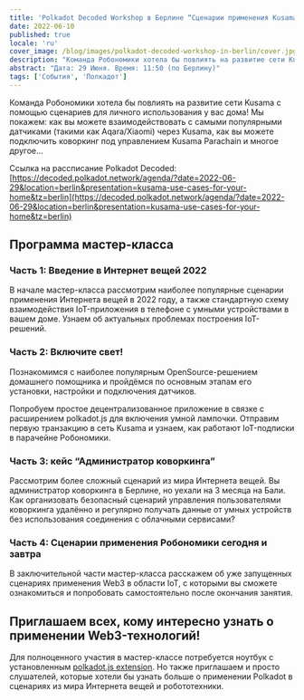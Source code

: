 ```yaml
---
title: 'Polkadot Decoded Workshop в Берлине “Сценарии применения Kusama для вашего дома”'
date: 2022-06-10
published: true
locale: 'ru'
cover_image: /blog/images/polkadot-decoded-workshop-in-berlin/cover.jpg
description: "Команда Робономики хотела бы повлиять на развитие сети Kusama с помощью сценариев для личного использования у вас дома! Мы покажем: как вы можете взаимодействовать с самыми популярными датчиками (такими как Aqara/Xiaomi) через Kusama, как вы можете подключить коворкинг под управлением Kusama Parachain и многое другое…"
abstract: "Дата: 29 Июня. Время: 11:50 (по Берлину)"
tags: ['События', 'Полкадот']
---
```


Команда Робономики хотела бы повлиять на развитие сети Kusama с помощью сценариев для личного использования у вас дома! Мы покажем: как вы можете взаимодействовать с самыми популярными датчиками (такими как Aqara/Xiaomi) через Kusama, как вы можете подключить коворкинг под управлением Kusama Parachain и многое другое…

Ссылка на рассписание Polkadot Decoded: [https://decoded.polkadot.network/agenda/?date=2022-06-29&location=berlin&presentation=kusama-use-cases-for-your-home&tz=berlin](https://decoded.polkadot.network/agenda/?date=2022-06-29&location=berlin&presentation=kusama-use-cases-for-your-home&tz=berlin)

## Программа мастер-класса

### Часть 1: Введение в Интернет вещей 2022

В начале мастер-класса рассмотрим наиболее популярные сценарии применения Интернета вещей в 2022 году, а также стандартную схему взаимодействия IoT-приложения в телефоне с умными устройствами в вашем доме. Узнаем об актуальных проблемах построения IoT-решений.

### Часть 2: Включите свет!

Познакомимся с наиболее популярным OpenSource-решением домашнего помощника и пройдёмся по основным этапам его установки, настройки и подключения датчиков.

Попробуем простое децентрализованное приложение в связке с расширением polkadot.js для включения умной лампочки. Отправим первую транзакцию в сеть Kusama и узнаем, как работают IoT-подписки в парачейне Робономики.

### Часть 3: кейс “Администратор коворкинга”

Рассмотрим более сложный сценарий из мира Интернета вещей. Вы администратор коворкинга в Берлине, но уехали на 3 месяца на Бали. Как организовать безопасный сценарий управления пользователями коворкинга удалённо и регулярно получать данные от умных устройств без использования соединения с облачными сервисами?

### Часть 4: Сценарии применения Робономики сегодня и завтра

В заключительной части мастер-класса расскажем об уже запущенных сценариях применения Web3 в области IoT, с которыми вы сможете ознакомиться и попробовать самостоятельно после окончания занятия.

## Приглашаем всех, кому интересно узнать о применении Web3-технологий!

Для полноценного участия в мастер-классе потребуется ноутбук с установленным [polkadot.js extension](https://polkadot.js.org/extension/). Но также приглашаем и просто слушателей, которые хотели бы узнать больше о применении Polkadot в сценариях из мира Интернета вещей и робототехники.